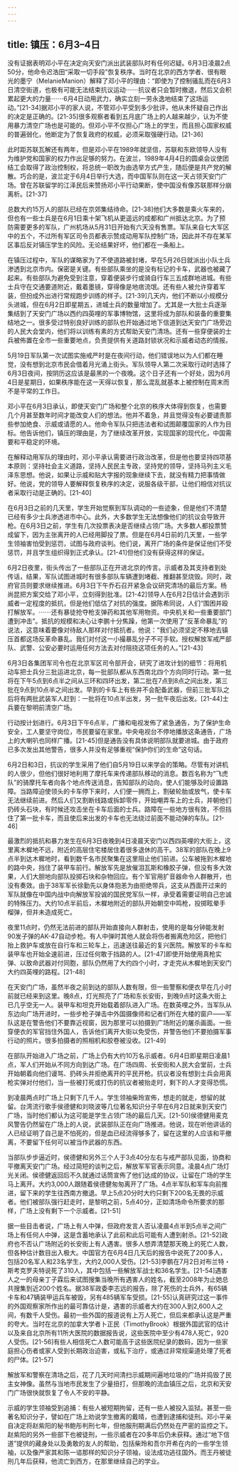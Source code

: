 ```yaml
---
---
---
```

title: 镇压：6月3–4日
---



没有证据表明邓小平在决定向天安门派出武装部队时有任何迟疑。6月3日凌晨2点50分，他命令迟浩田“采取一切手段”恢复秩序。当时在北京的西方学者、很有眼光的墨宁（MelanieManion）解释了邓小平的理由：“即使为了控制骚乱而在6月3日清空街道，也极有可能无法结束抗议运动⋯⋯抗议者只会暂时撤退，然后又会积累起更大的力量⋯⋯6月4日动用武力，确实立刻一劳永逸地结束了这场运动。”[21-34]据邓小平的家人说，不管邓小平受到多少批评，他从未怀疑自己作出的决定是正确的。[21-35]很多观察者看到五月底广场上的人越来越少，认为不使用暴力清空广场也是可能的。但邓小平不仅担心广场上的学生，而且担心国家权威的普遍弱化，他断定为了恢复政府的权威，必须采取强硬行动。[21-36]

此时距苏联瓦解还有两年，但是邓小平在1989年就坚信，苏联和东欧领导人没有为维护党和国家的权力作出足够的努力。在波兰，1989年4月4日的圆桌会议使团结工会取得了政治控制权，将总统一职改为由选举方式产生，随后便是共产党的解散。巧合的是，波兰定于6月4日举行大选，而中国军队则在这一天占领天安门广场。曾在苏联留学的江泽民后来赞扬邓小平行动果断，使中国没有像苏联那样分崩离析。[21-37]

总数大约15万人的部队已经在京郊集结待命。[21-38]他们大多数是乘火车来的，但也有一些士兵是在6月1日乘十架飞机从更遥远的成都和广州抵达北京。为了预防需要更多的军队，广州机场从5月31日开始有六天没有售票。军队来自七大军区中的五个，不过所有军区司令员都表示赞成动用军队控制广场，因此并不存在某军区事后反对镇压学生的风险。无论结果好坏，他们都在一条船上。

在镇压过程中，军队的谋略家为了不使道路被封堵，早在5月26日就派出小队士兵渗透到北京市内。保密是关键。有些部队乘坐的是没有标记的卡车，武器也被藏了起来。有些部队为避免受到注意，穿着便装步行或骑自行车三五成群地进城。有些士兵守在交通要道附近，戴着墨镜，穿得像是地痞流氓。还有些人被允许穿着军装，但扮成外出进行常规跑步训练的样子。[21-39]几天内，他们不断以小规模分头进城，但在6月2日即星期五，进城士兵的数量增加了。尤其是一大批士兵逐渐集结到了天安门广场以西约四英哩的军事博物馆，这里将成为部队和装备的重要集结地之一。很多受过特别良好训练的部队也开始通过地下信道到达天安门广场旁边的人民大会堂内，他们将以训练有素的方式帮助天安门清场。还有一些穿便装的士兵被佈置在全市一些重要地点，负责提供有关道路封锁状况和示威者动态的情报。

5月19日军队第一次试图实施戒严时是在夜间行动，他们错误地以为人们都在睡觉，没有想到北京市民会借着月光涌上街头。军队领导人第二次采取行动时选择了6月3日夜间，按阴历这应该是最黑的一个夜晚。这个日子还有一个好处，因为6月4日是星期日，如果秩序能在这一天得以恢复，那么混乱就基本上被控制在周末而不是平常的工作日。

邓小平在6月3日承认，即使天安门广场和整个北京的秩序大体得到恢复，也需要几个月甚至数年时间才能改变人们的想法。他并不着急，并且觉得没有必要谴责那些参加绝食、示威或请愿的人。他命令军队只把违法者和试图颠覆国家的人作为目标。他告诉他们，镇压的理由是，为了继续改革开放，实现国家的现代化，中国需要和平稳定的环境。

在解释动用军队的理由时，邓小平承认需要进行政治改革，但是他也要坚持四项基本原则：坚持社会主义道路，坚持人民民主专政，坚持党的领导，坚持马列主义毛泽东思想。他说，如果让示威和贴大字报的现象继续下去，就没有精力把事情做好。他说，党的领导人要解释恢复秩序的决定，说服各级干部，让他们相信对抗议者采取行动是正确的。[21-40]

在6月3日之前的几天里，学生开始觉察到军队调动的一些迹象，但是他们不清楚已经有多少士兵渗透进市中心。此外，大多数学生无法想像他们的抗议会导致开枪。在6月3日之前，学生有几次投票表决是否继续占领广场。大多数人都投票赞成留下，因为主张离开的人已经用脚投了票。但是在6月4日前的几天里，一些学生领袖害怕受到惩罚，试图与政府谈判。他们说，离开广场的条件是保证他们不受惩罚，并且学生组织得到正式承认。[21-41]但他们没有获得这样的保证。

6月2日夜里，街头传出了一些部队正在开进北京的传言。示威者及其支持者到处传话，结果，军队试图进城时有很多部队车辆遭到堵截、推翻甚至烧毁。同时，政府官员则要求继续推进。6月3日下午乔石召开紧急会议研究清场的最后方案。杨尚昆把方案交给了邓小平，立刻得到批准。[21-42]领导人在6月2日估计会遇到示威者一定程度的抵抗，但是他们低估了对抗的强度。据陈希同说，人们“围困并殴打解放军。⋯⋯还有暴徒抢夺枪支弹药和其他军用物资。中央机关和一些重要部门遭到冲击”。抵抗的规模和决心让李鹏十分焦躁，他第一次使用了“反革命暴乱”的说法，这意味着要像对待敌人那样对付抵抗者。他说：“我们必须坚定不移地去镇压首都这场反革命暴乱。我们对付这一小撮暴乱分子不可手软。授权解放军戒严部队、武警、公安必要时运用任何方法去对付阻挠这项任务的人。”[21-43]

6月3日各集团军司令也在北京军区司令部开会，研究了进攻计划的细节：将用机动车把士兵分三批运进北京，每一批部队都从东西南北四个方向同时行动。第一批将在下午5点到6点半之间从三环和四环出发，第二批在7点到8点之间出发，第三批在9点到10点半之间出发。早到的卡车上有些并不会配备武器，但前三批军队之后将有两批武装军人赶到：一批将在10点半出发，另一批午夜后出发。[21-44]士兵要在黎明前清空广场。

行动按计划进行。6月3日下午6点半，广播和电视发佈了紧急通告，为了保护生命安全，工人要坚守岗位，市民要留在家里。中央电视台不停地播放这条通告，广场上的大喇叭也同样广播。[21-45]但是通告没有具体说明部队就要进城。由于政府已多次发出其他警告，很多人并没有足够重视“保护你们的生命”这句话。

6月2日和3日，抗议的学生采用了他们自5月19日以来学会的策略。尽管有对讲机的人很少，但他们很好地利用了摩托车来传递部队移动的消息。数百名称为“飞虎队”的骑摩托车者向各个地点传送消息，告知部队的动向，使人们能够及时设置路障。当路障迫使领头的卡车停下来时，人们便一拥而上，割破轮胎或放气，使卡车无法继续前进。然后人们又割断线路或拆卸零件，开始嘲弄车上的士兵，并朝他们扔砖头石块，有时候还攻击坐在卡车后面的士兵。路障在一些地方很有效，不但挡住了第一批卡车，而且使后来出发的卡车也无法绕过前面不能动弹的车队。[21-46]

最激烈的抵抗和暴力发生在6月3日夜晚到4日凌晨天安门以西四英哩的大街上，这里离木樨地不远，附近的高层住宅楼居住着很多退休的高干。38军的部队在晚上9点半到达木樨地时，看到数千名市民聚集在这里阻止他们前进。公车被拖到木樨地的路中央，挡住了装甲车前行。解放军先是放催泪瓦斯和橡胶子弹，但没有多大效果，人们大胆地向部队投掷石块和杂物回应。有个军官用扩音器命令人群散开，也没有奏效。由于38军军长徐勤先以身体抱恙为由拒绝带兵，这支从西面开过来的军队就像在中国内战中向解放军投诚的国民党军队一样，承受着需要证明自己忠诚的特殊压力。大约10点半前后，木樨地附近的部队开始朝空中鸣枪，投掷眩晕手榴弹，但并未造成死亡。

夜里11点时，仍然无法前进的部队开始直接向人群射击，使用的是每分钟能发射90发子弹的AK-47自动步枪。有人中弹时其他人就会将伤者搬离危险区，把他们抬上救护车或放在自行车和三轮车上，迅速送往最近的复兴医院。解放军的卡车和装甲车也开始全速前进，压过任何敢于挡路的人。[21-47]即使开始使用真枪实弹、以致命武器对付同胞，部队仍然用了大约四个小时，才走完从木樨地到天安门大约四英哩的路程。[21-48]

在天安门广场，虽然半夜之前到达的部队人数有限，但一些警察和便衣早在几小时前就已经来到这里。晚8点，灯光照亮了广场和东长安街，到晚9点时这条大街上已几乎空无一人。装甲车和坦克开始载着部队进入广场。在数英哩之外，当军队从东边向广场开进时，一些步枪子弹击中外国摄像师和记者们所在大楼的窗户——军队这是在警告他们不要靠近视窗，因为那里可以拍摄到广场附近的屠杀画面。一些穿便衣的军官挡住外国人，告诉他们离开大街以免受伤，并警告他们不要拍摄军事行动的照片。很多拍摄者的照相机和胶卷被没收。[21-49]

在部队开始进入广场之前，广场上仍有大约10万名示威者。6月4日即星期日凌晨1点，军人们开始从不同方向到达广场。在广场四周、长安街和人民大会堂前，士兵开始朝着向他们谩骂、扔砖头并拒绝离开的平民开枪。抗议者没有想到士兵会用真枪实弹对付他们，当一些被打死或打伤的抗议者被抬走时，剩下的人才变得恐慌。

到凌晨两点时广场上只剩下几千人。学生领袖柴玲宣佈，想走的就走，想留的就留。台湾流行歌手侯德健和刘晓波等几位著名知识分子早在6月2日就来到天安门广场，当时他们都认为这可能是学生占领广场的最后几天。[21-50]侯德健用麦克风警告仍然留在广场上的人说，武装部队正在向广场推进。他说，现在听他讲话的人已经证明了自己是不怕死的，但是血已经流得够多了，留在这里的人应该和平撤离，不要留下任何可以被当作武器的东西。

当部队步步逼近时，侯德健和另外三个人于3点40分左右与戒严部队见面，协商和平撤离天安门广场。经过简短的谈判之后，解放军军官表示同意。凌晨4点广场灯光关闭。侯德健返回后不久就通过话筒宣佈了他们达成的协议，让留在广场的学生马上离开。大约3,000人跟随着侯德健匆匆离开了广场。4点半军队和军车向前推进，留下来的学生往西南方撤退。早上5点20分时大约只剩下200名无畏的示威者。他们被部队强行赶走时，是黎明之前，5点40分，正如清场命令所要求的那样，广场上没有剩下一个示威者。[21-51]

据一些目击者说，广场上有人中弹，但政府发言人否认凌晨4点半到5点半之间广场上有任何人中弹，这是含蓄地承认了此前和此后可能有人遭到射杀。[21-52]政府也不否认广场附近的长安街上有人遇害。很多人想弄清楚那天晚上的死亡人数，但各种估计数目出入极大。中国官方在6月4日几天后的报告中说死了200多人，包括20名军人和23名学生，大约2,000人受伤。[21-53]李鹏在7月2日对布兰特・斯考克罗夫特说死了310人，其中包括一些解放军战士和36名学生。[21-54]遇害人之一的母亲丁子霖后来试图搜集当晚所有遇害人的姓名，截至2008年为止她总共搜集到近200个姓名。据38军政委李志远的报告，除了死伤的士兵外，有65辆卡车和47辆装甲运兵车被毁，另有485辆军车受损。[21-55]认真研究过这一事件的外国观察家所作出的最可靠估计是，遇害的示威者大约在300人到2,600人之间，有数千人受伤。最初一些外国的报道说有上万人死亡，但后来都承认这是严重的夸大。当时在北京的加拿大学者卜正民（TimothyBrook）根据外国武官的估计以及来自北京所有11所大医院的数据报告说，这些医院中至少有478人死亡，920人受伤。[21-56]有些人相信死亡人数可能高于这些医院纪录的数码，因为一些家庭担心伤者或家人受到长期政治迫害，或私下治疗，或通过非常规渠道处理了死者的尸体。[21-57]

解放军和警察在清场之后，花了几天时间清扫示威期间遍地垃圾的广场并捣毁了民主女神像。虽然与当地市民发生了少量扭打，但那晚的流血镇压之后，北京和天安门广场很快就恢复了令人不安的平静。

示威的学生领袖受到追捕：有些人被短期拘留，还有一些人被投入监狱。甚至一些著名知识分子，譬如在广场上劝说学生撤离的戴晴，也遭到逮捕和徒刑。邓小平亲自决定将赵紫阳的秘书鲍彤判刑七年，但他服刑期满后仍然处在严密的监控之下。赵紫阳的另外一些部下也被徒刑，一些示威者在20多年后仍未获释。通过“地下信道”提供的藏身处以及勇敢的友人的帮助，包括柴玲和吾尔开希在内的一些学生领袖，以及像严家其和陈一谘那样的知识分子领袖，设法成功逃往国外。而王丹被徒刑几年后获释，他流亡到西方，在那里继续自己的学业。
